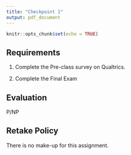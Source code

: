 ```yaml
---
title: "Checkpoint 1"
output: pdf_document
---
```


```r
knitr::opts_chunk$set(echo = TRUE)
```

## Requirements 

1. Complete the Pre-class survey on Qualtrics. 

2. Complete the Final Exam 

## Evaluation 

P/NP 

## Retake Policy  

There is no make-up for this assignment. 